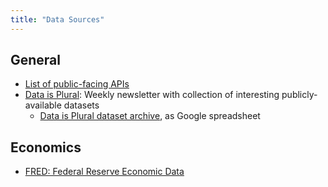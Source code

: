 ```yaml
---
title: "Data Sources"
---
```


## General

* <a href="https://github.com/public-apis/public-apis" target="_blank">List of public-facing APIs</a>
* <a href="https://www.data-is-plural.com/" target="_blank">Data is Plural</a>: Weekly newsletter with collection of interesting publicly-available datasets
  * <a href="https://docs.google.com/spreadsheets/d/1wZhPLMCHKJvwOkP4juclhjFgqIY8fQFMemwKL2c64vk/edit?pli=1#gid=0" target="_blank">Data is Plural dataset archive</a>, as Google spreadsheet

## Economics

* <a href="https://fred.stlouisfed.org/" target="_blank">FRED: Federal Reserve Economic Data</a>


